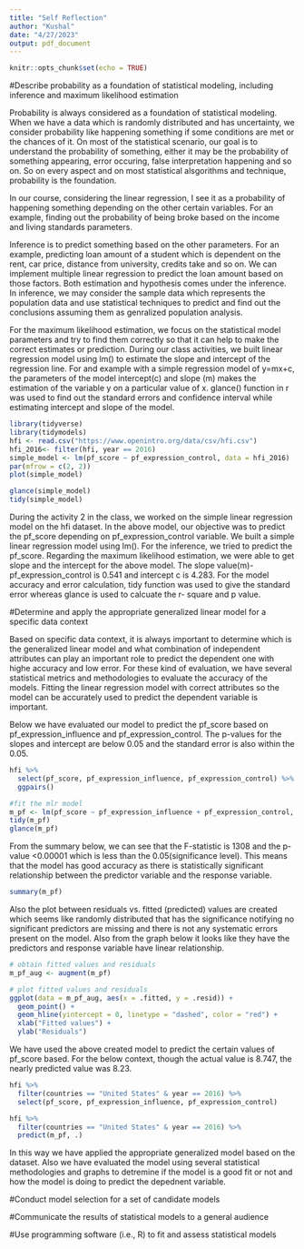 ```yaml
---
title: "Self Reflection"
author: "Kushal"
date: "4/27/2023"
output: pdf_document
---
```


```r
knitr::opts_chunk$set(echo = TRUE)
```
#Describe probability as a foundation of statistical modeling, including inference and maximum likelihood estimation

Probability is always considered as a foundation of statistical modeling. When we have a data which is randomly distributed and has uncertainty, we consider probability like happening something if some conditions are met or the chances of it. On most of the statistical scenario, our goal is to understand the probability of something, either it may be the probability of something appearing, error occuring, false interpretation happening and so on. So on every aspect and on most statistical alsgorithms and technique, probability is the foundation. 

In our course, considering the linear regression, I see it as a probability of happening something depending on the other certain variables. For an example, finding out the probability of being broke based on the income and living standards parameters. 

Inference is  to predict something based on the other parameters. For an example, predicting loan amount of a student which is dependent on the rent, car price, distance from university, credits take and so on. We can implement multiple linear regression to predict the loan amount based on those factors. Both estimation and hypothesis comes under the inference. In inference, we may consider the sample data which represents the population data and use statistical techniques to predict and find out the conclusions assuming them as genralized population analysis.

For the maximum likelihood estimation, we focus on the statistical model parameters and try to find them correctly so that it can help to make the correct estimates or prediction. During our class activities, we built linear regression model using lm() to estimate the slope and intercept of the regression line. For and example with a simple regression model of y=mx+c, the parameters of the model intercept(c) and slope (m) makes the estimation of the variable y on a particular value of x. glance() function in r was used to find out the standard errors and confidence interval while estimating intercept and slope of the model.


```r
library(tidyverse)
library(tidymodels)
hfi <- read.csv("https://www.openintro.org/data/csv/hfi.csv")
hfi_2016<- filter(hfi, year == 2016)
simple_model <- lm(pf_score ~ pf_expression_control, data = hfi_2016)
par(mfrow = c(2, 2))
plot(simple_model)
```
```r
glance(simple_model)
tidy(simple_model)
```

During the activity 2 in the class, we worked on the simple linear regression model on the hfi dataset. In the above model, our objective was to predict the pf_score depending on pf_expression_control variable. We built a simple linear regression model using lm(). For the inference, we tried to predict the pf_score. Regarding the maximum likelihood estimation, we were able to get slope and the intercept for the above model. The slope value(m)- pf_expression_control is 0.541 and intercept c is 4.283. For the model accuracy and error calculation, tidy function was used to give the standard error whereas glance is used to calcuate the r- square and p value. 



#Determine and apply the appropriate generalized linear model for a specific data context

Based on specific data context, it is always important to determine which is the generalized linear model and what combination of independent attributes can play an important role to predict the dependent one with highe accuracy and low error. For these kind of evaluation, we have several statistical metrics and methodologies to evaluate the accuracy of the models.  Fitting the linear regression model with correct attributes so the model can be accurately used to predict the dependent variable is important.

Below we have evaluated our model to predict the pf_score based on pf_expression_influence  and pf_expression_control. The p-values for the slopes and intercept are below 0.05 and the standard error is also within the 0.05. 

```r
hfi %>% 
  select(pf_score, pf_expression_influence, pf_expression_control) %>% 
  ggpairs()

#fit the mlr model
m_pf <- lm(pf_score ~ pf_expression_influence + pf_expression_control, data = hfi)
tidy(m_pf)
glance(m_pf)
```
From the summary below, we can see that the F-statistic is 1308 and the p-value <0.00001 which is less than the 0.05(significance level). This means that the model has good accuracy as there is statistically significant relationship between the predictor variable and the response variable.
```r
summary(m_pf)
```
Also the plot between residuals vs. fitted (predicted) values are created which seems like randomly distributed that has the significance notifying no significant predictors are missing and there is not any systematic errors present on the model. Also from the graph below it looks like they have the predictors and response variable have linear relationship.

```r
# obtain fitted values and residuals
m_pf_aug <- augment(m_pf)

# plot fitted values and residuals
ggplot(data = m_pf_aug, aes(x = .fitted, y = .resid)) +
  geom_point() +
  geom_hline(yintercept = 0, linetype = "dashed", color = "red") +
  xlab("Fitted values") +
  ylab("Residuals")
```

We have used the above created model to predict the certain values of pf_score based. For the below context, though the actual value is 8.747, the nearly predicted value was 8.23.

```r
hfi %>% 
  filter(countries == "United States" & year == 2016) %>% 
  select(pf_score, pf_expression_influence, pf_expression_control)

hfi %>% 
  filter(countries == "United States" & year == 2016) %>% 
  predict(m_pf, .)
```
In this way we have applied the appropriate generalized model based on the dataset. Also we have evaluated the model using several statistical methodologies and graphs to detremine if the model is a good fit or not and how the model is doing to predict the depednent variable.


#Conduct model selection for a set of candidate models



#Communicate the results of statistical models to a general audience


#Use programming software (i.e., R) to fit and assess statistical models